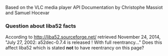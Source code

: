 Based on the VLC media player API Documentation by Christophe Massiot and Samuel Hocevar

=== Question about liba52 facts ===
According to http://liba52.sourceforge.net/ retrieved November 24, 2014, "July 27, 2002: a52dec-0.7.4 is released ! With full reentrancy..."  Does this affect liba52 which is stated '''not''' to have reentrancy on this page?